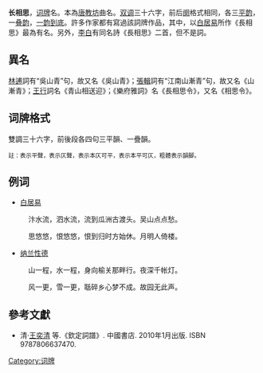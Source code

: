 {{Otheruses|subject=词牌名}}
'''长相思'''，[[词牌|词牌]]名。本為[[唐|唐]][[教坊|教坊]]曲名。[[双调|双调]]三十六字，前后[[阕|阕]]格式相同，各三[[平韵|平韵]]，一[[叠韵|叠韵]]，[[一韵到底|一韵到底]]。許多作家都有寫過該詞牌作品，其中，以[[白居易|白居易]]所作《長相思》最為有名。另外，[[李白|李白]]有同名詩《長相思》二首，但不是詞。

== 異名 ==
[[林逋|林逋]]詞有“吳山青”句，故又名《吳山青》；[[張輯|張輯]]詞有“江南山漸青”句，故又名《山漸青》；[[王行|王行]]詞名《青山相送迎》；《樂府雅詞》名《長相思令》，又名《相思令》。

== 词牌格式 ==
雙調三十六字，前後段各四句三平韻、一疊韻。

{{quote|
{{平仄|[仄][仄]'''平'''，仄[仄]'''平'''（疊）。[仄]仄平平[仄]仄'''平'''。[平]平[仄]仄'''平'''。

仄[仄]'''平'''，仄[仄]'''平'''（疊）。[仄]仄平平[仄]仄'''平'''。[平]平[仄]仄'''平'''。}}
}}

<span style="font-size:smaller;">註：{{平仄|平}}表示平聲，{{平仄|仄}}表示仄聲，{{平仄|[仄]}}表示本仄可平，{{平仄|[平]}}表示本平可仄，粗體表示韻腳。</span>

== 例词 ==
{{Wikisource}}
*[[白居易|白居易]]

:汴水流，泗水流，流到瓜洲古渡头。吴山点点愁。

:思悠悠，恨悠悠，恨到归时方始休。月明人倚楼。

*[[纳兰性德|纳兰性德]]

:山一程，水一程，身向榆关那畔行。夜深千帐灯。

:风一更，雪一更，聒碎乡心梦不成。故园无此声。

== 參考文獻 ==
*清·[[王奕清|王奕清]] 等.《欽定詞譜》. 中國書店. 2010年1月出版. ISBN 9787806637470.


{{詞牌}}
[[Category:词牌|Category:词牌]]
